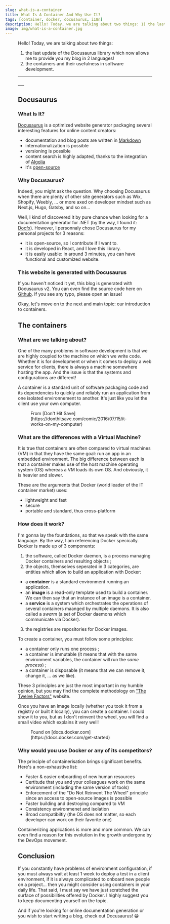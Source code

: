```yaml
---
slug: what-is-a-container
title: What Is A Container And Why Use It?
tags: [container, docker, docusaurus, i18n]
description: Hello! Today, we are talking about two things: 1) the last update of the Docusaurus library which now allows m..
image: img/what-is-a-container.jpg
---
```


<a href="/blog/what-is-a-container">
  <Figure data={{src:'/img/what-is-a-container.jpg', alt: 'What Is A Container', type:'image'}} />
</a>

Hello! Today, we are talking about two things:
1) the last update of the Docusaurus library which now allows me to provide you my blog in 2 languages!
2) the containers and their usefulness in software development.

<!--truncate-->

<SEO
  uri='blog/what-is-a-container'
  image='img/what-is-a-container.jpg'
  type='article'
/>

___

<Reminder />
___

## Docusaurus

### What Is It?
[Docusaurus](https://docusaurus.io) is a optimized website generator packaging several interesting features for online content creators:
- documentation and blog posts are written in [Markdown](https://www.markdownguide.org/getting-started/)
- internationalization is possible
- versioning is possible
- content search is highly adapted, thanks to the integration of [Algolia](https://www.algolia.com/)
- it's [open-source](https://github.com/facebook/docusaurus)

### Why Docusaurus?
Indeed, you might ask the question. Why choosing Docusaurus when there are plenty of other site generators such as Wix, Shopify, Weebly, ... or more axed on developer mindset such as Next.js, Hugo, Gatsby, and so on...

Well, I kind of discovered it by pure chance when looking for a documentation generator for .NET (by the way, I found it: [Docfx](https://dotnet.github.io/docfx/)).
However, I personnaly chose Docusaurus for my personal projects for 3 reasons:
- it is open-source, so I contribute if I want to.
- it is developed in React, and I love this library.
- it is easily usable: in around 3 minutes, you can have functional and customized website.

### This website is generated with Docusaurus
If you haven't noticed it yet, this blog is generated with Docusaurus v2. You can even find the source code here on [Github](https://github.com/hunteroi/tinaeldevresse.eu).
If you see any typo, please open an issue!

Okay, let's move on to the next and main topic: our introduction to containers.

## The containers

### What are we talking about?
One of the many problems in software development is that we are highly coupled to the machine on which we write code.
Whether it is for development or when it comes to deploy a web service for clients, there is always a machine somewhere hosting the app.
And the issue is that the systems and configurations are different!

<Figure data={{src: "/img/it-works-on-my-machine.jpg", alt: "It Works On My Machine - meme", type: "image" }}></Figure>

A container is a standard unit of software packaging code and its dependencies to quickly and reliably run an application from one isolated environnement to another.
It's just like you let the client use your own computer.

<Figure data={{ src: "https://i.imgur.com/PnvK7v6.png", alt: "It Works On My Computer", type: "image" }}>
  From [Don't Hit Save](https://donthitsave.com/comic/2016/07/15/it-works-on-my-computer)
</Figure>

### What are the differences with a Virtual Machine?
It is true that containers are often compared to virtual machines (VM) in that they have the same goal: run an app in an embedded environment.
The big difference between each is that a container makes use of the host machine operating system (OS) whereas a VM loads its own OS. And obviously, it is heavier and slower.

<Figure data={{ src: "/img/container_against_VM.jpg", alt: "Container VS Virtual Machine", type: "image" }}></Figure>

These are the arguments that Docker (world leader of the IT container market) uses:
- lightweight and fast
- secure
- portable and standard, thus cross-platform

### How does it work?
I'm gonna lay the foundations, so that we speak with the same language. By the way, I am referencing Docker specically.
Docker is made up of 3 components:
1) the software, called Docker daemon, is a process managing Docker containers and resulting objects ;
2) the objects, themselves seperated in 3 categories, are entities which allow to build an application with Docker:
  - a **container** is a standard environment running an application.
  - an **image** is a read-only template used to build a container. We can then say that an instance of an image is a container.
  - a **service** is a system which orchestrates the operations of several containers maanged by multiple daemons. It is also called a _swarm_ (a set of Docker daemons which communicate via Docker).
3) the registries are repositories for Docker images.

To create a container, you must follow some principles:
- a container only runs one process ;
- a container is immutable (it means that with the same environment variables, the container will run the _same process_) ;
- a container is disposable (it means that we can remove it, change it, ... as we like).

These 3 principles are just the most important in my humble opinion, but you may find the complete methodology on ["The Twelve Factors"](https://12factor.net/) website.

Once you have an image locally (whether you took it from a registry or built it locally), you can create a container. I could show it to you, but as I don't reinvent the wheel, you will find a small video which explains it very well!

<Figure data={{ type: "html", width: "560", height: "315", src: "https://www.youtube.com/embed/iqqDU2crIEQ", title: "YouTube video player of Docker tutorial", frameborder: "0", allow: "accelerometer; autoplay; clipboard-write; encrypted-media; gyroscope; picture-in-picture", allowfullscreen: true }}>
  Found on [docs.docker.com](https://docs.docker.com/get-started)
</Figure>

### Why would you use Docker or any of its competitors?
The principle of containerisation brings significant benefits. Here's a non-exhaustive list:
- Faster & easier onboarding of new human resources
- Certitude that you and your colleagues work on the same environment (including the same version of tools)
- Enforcement of the "Do Not Reinvent The Wheel" principle since an access to open-source images is possible
- Faster building and destroying compared to VM
- Consistency environmenet and isolation
- Broad compatibiltiy (the OS does not matter, so each developer can work on their favorite one)

Containerizing applications is more and more common. We can even find a reason for this evolution in the growth undergone by the DevOps movement.

## Conclusion
If you constantly have problems of environment configuration, if you must always wait at least 1 week to deploy a test in a client environment, if it is always complicated to onboard new people on a project... then you might consider using containers in your daily life.
That said, I must say we have just scratched the surface of possibilities offered by Docker. I highly suggest you to keep documenting yourself on the topic.

And if you're looking for online documentation generation or you wish to start writing a blog, check out Docusaurus! 😁

<Newsletter url={MAILCHIMP_URL} />

